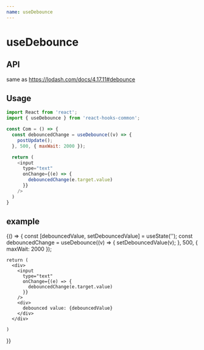 ```yaml
---
name: useDebounce
---
```



# useDebounce

## API
same as https://lodash.com/docs/4.17.11#debounce

## Usage

```js
import React from 'react';
import { useDebounce } from 'react-hooks-common';

const Com = () => {
  const debouncedChange = useDebounce((v) => {
    postUpdate();
  }, 500, { maxWait: 2000 });

  return (
    <input
      type="text"
      onChange={(e) => {
        debouncedChange(e.target.value)
      }}
    />
  )
}
```

## example

<Playground>
  {() => {
    const [debouncedValue, setDebouncedValue] = useState('');
    const debouncedChange = useDebounce((v) => {
      setDebouncedValue(v);
    }, 500, { maxWait: 2000 });

    return (
      <div>
        <input
          type="text"
          onChange={(e) => {
            debouncedChange(e.target.value)
          }}
        />
        <div>
          debounced value: {debouncedValue}
        </div>
      </div>
      
    )
  }}
</Playground>